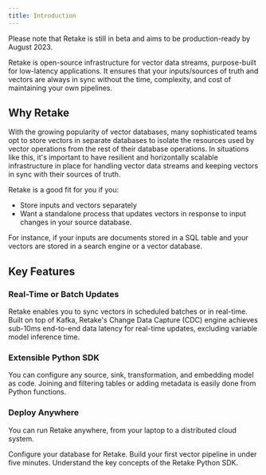 ```yaml
---
title: Introduction
---
```


<Info>
  Please note that Retake is still in beta and aims to be production-ready by
  August 2023.
</Info>

Retake is open-source infrastructure for vector data streams, purpose-built for low-latency applications. It ensures that
your inputs/sources of truth and vectors are always in sync without the time, complexity, and cost of maintaining your own pipelines.

## Why Retake

With the growing popularity of vector databases, many sophisticated teams opt to store vectors in separate databases to isolate the resources used by vector
operations from the rest of their database operations. In situations like this, it's important to have resilient and
horizontally scalable infrastructure in place for handling vector data streams and keeping vectors in sync with their sources of truth.

Retake is a good fit for you if you:

- Store inputs and vectors separately
- Want a standalone process that updates vectors in response to input changes in
  your source database.

For instance, if your inputs are documents stored in a SQL table and your vectors are
stored in a search engine or a vector database.

## Key Features

### Real-Time or Batch Updates

Retake enables you to sync vectors in scheduled batches or in real-time. Built on top of Kafka, Retake's
Change Data Capture (CDC) engine achieves sub-10ms end-to-end data latency for real-time updates,
excluding variable model inference time.

### Extensible Python SDK

You can configure any source, sink, transformation, and embedding model as code. Joining and filtering tables
or adding metadata is easily done from Python functions.

### Deploy Anywhere

You can run Retake anywhere, from your laptop to a distributed cloud system.

<CardGroup cols={2}>
  <Card title="Setup" icon="gear" href="/quickstart/setup">
    Configure your database for Retake.
  </Card>
  <Card title="Quick Start" icon="circle-play" href="/quickstart/pipeline">
    Build your first vector pipeline in under five minutes.
  </Card>
  <Card title="Concepts" icon="code" href="/concepts/source">
    Understand the key concepts of the Retake Python SDK.
  </Card>
</CardGroup>
